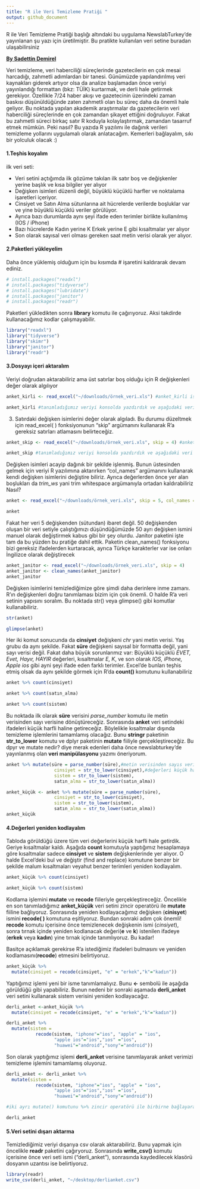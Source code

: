 ```yaml
---
title: "R ile Veri Temizleme Pratiği "
output: github_document
---
```


R ile Veri Temizleme Pratiği başlığı altındaki bu uygulama NewslabTurkey'de yayınlanan şu yazı için üretilmiştir. Bu pratikte kullanılan veri setine buradan ulaşabilirsiniz

[**By Sadettin Demirel**](https://twitter.com/demirelsadettin)

Veri temizleme, veri haberciliği süreçlerinde gazetecilerin en çok mesai harcadığı, zahmetli adımlardan bir tanesi. Günümüzde yapılandırılmış veri kaynakları giderek artıyor olsa da analize başlamadan önce veriyi yayınlandığı formattan (bkz: TÜİK) kurtarmak, ve derli hale getirmek gerekiyor.  Özellikle 7/24 haber akışı ve gazetecinin üzerindeki zaman baskısı düşünüldüğünde zaten zahmetli olan bu süreç daha da önemli hale geliyor. Bu noktada yapılan akademik araştırmalar da gazetecilerin veri haberciliği süreçlerinde en çok zamandan şikayet ettiğini doğruluyor. Fakat bu zahmetli süreci birkaç satır R koduyla kolaylaştırmak, zamandan tasarruf etmek mümkün. Peki nasıl? Bu yazıda R yazılımı ile dağınık verileri temizleme yollarını uygulamalı olarak anlatacağım. Kemerleri bağlayalım, sıkı bir yolculuk olacak :)

#### 1.Teşhis koyalım

ilk veri seti:

* Veri setini açtığımda ilk gözüme takılan ilk satır boş ve değişkenler yerine başlık ve kısa bilgiler yer alıyor
* Değişken isimleri düzenli değil, büyüklü küçüklü harfler ve noktalama işaretleri içeriyor.
* Cinsiyet ve Satın Alma sütunlarına ait hücrelerde verilerde boşluklar var ve yine büyüklü küçüklü veriler görülüyor.
* Ayrıca bazı durumlarda aynı şeyi ifade eden terimler birlikte kullanılmış (IOS / iPhone)
* Bazı hücrelerde Kadın yerine K Erkek yerine E gibi kısaltmalar yer alıyor
* Son olarak sayısal veri olması gereken saat metin verisi olarak yer alıyor.

#### 2.Paketleri yükleyelim

Daha önce yüklemiş olduğum için bu kısımda # işaretini kaldırarak devam ediniz.
```r
# install.packages("readxl")
# install.packages("tidyverse")
# install.packages("lubridate")
# install.packages("janitor")
# install.packages("readr")
```

Paketleri yükledikten sonra **library** komutu ile çağırıyoruz. Aksi takdirde kullanacağımız kodlar çalışmayabilir.
```r
library("readxl")
library("tidyverse")
library("skimr")
library("janitor")
library("readr")
```

#### 3.Dosyayı içeri aktaralım

Veriyi doğrudan aktarabiliriz ama üst satırlar boş olduğu için R değişkenleri değer olarak algılıyor
```r
anket_kirli <- read_excel("~/downloads/örnek_veri.xls") #anket_kirli ismine tanımladık

anket_kirli #tanımladığımız veriyi konsolda yazdırdık ve aşağıdaki veri setine ulaştık
```

3. Satırdaki değişken isimlerini değer olarak algıladı. Bu durumu düzeltmek için read_excel( ) fonksiyonunun “skip” argümanını kullanarak R’a gereksiz satırları atlamasını belirteceğiz.

```r
anket_skip <- read_excel("~/downloads/örnek_veri.xls", skip = 4) #anket_skip ismine tanımladık

anket_skip #tanımladığımız veriyi konsolda yazdırdık ve aşağıdaki veri setine ulaştık
```

Değişken isimleri acayip dağınık bir şekilde işlenmiş. Bunun üstesinden gelmek için veriyi R yazılımına aktarırken “col_names” argümanını kullanarak kendi değişken isimlerini değiştire biliriz. Ayrıca değerlerden önce yer alan boşlukları da *trim_ws* yani trim whitespace argümanıyla ortadan kaldırabiliriz  Nasıl?

```r
anket <- read_excel("~/downloads/örnek_veri.xls", skip = 5, col_names =c("cinsiyet","yaş_grubu","sistem","süre","satın_alma"), trim_ws = TRUE)

anket
```

Fakat her veri 5 değişkenden (sütundan) ibaret değil. 50 değişkenden oluşan bir veri setiyle çalıştığımızı düşündüğümüzde 50 ayrı değişken ismini manuel olarak değiştirmek kabus gibi bir şey olurdu. Janitor paketini işte tam da bu yüzden bu pratiğe dahil ettik. Paketin clean_names() fonksiyonu bizi gereksiz ifadelerden kurtaracak, ayrıca Türkçe karakterler var ise onları İngilizce olarak değiştirecek

```r
anket_janitor <- read_excel("~/downloads/örnek_veri.xls", skip = 4)
anket_janitor <- clean_names(anket_janitor)
anket_janitor
```

Değişken isimlerini temizlediğimize göre şimdi daha derinlere inme zamanı. R'ın değişkenleri doğru tanımlaması bizim için çok önemli. O halde R'a veri setinin yapısını soralım. Bu noktada str() veya glimpse() gibi komutlar kullanabiliriz.
```r
str(anket)
```
```r
glimpse(anket)
```
Her iki komut sonucunda da **cinsiyet** değişkeni *chr* yani metin verisi. Yaş grubu da aynı şekilde. Fakat **süre** değişkeni sayısal bir formatta değil, yani sayı verisi değil. Fakat daha büyük sorunlarımız var: Büyüklü küçüklü *EVET, Evet, Hayır, HAYIR* değerleri, kısaltmalar *E, K*, ve son olarak *IOS, iPhone, Apple ios* gibi ayni şeyi ifade eden farklı terimler. Excel'de bunları teşhis etmiş olsak da aynı şekilde görmek için R'da **count()** komutunu kullanabiliriz

```r
anket %>% count(cinsiyet)
```

```r
anket %>% count(satın_alma)
```

```r
anket %>% count(sistem)
```

Bu noktada ilk olarak **süre** verisini *parse_number* komutu ile metin verisinden sayı verisine dönüştüreceğiz. Sonrasında **anket** veri setindeki ifadeleri küçük harfli haline getireceğiz. Böylelikle kısaltmalar dışında temizleme işlemlerini tamamlamış olacağız. Bunu **stringr** paketinin **str_to_lower** komutu ve dplyr paketinin **mutate** fiiliyle gerçekleştireceğiz. Bu dpyr ve mutate nedir? diye merak edenleri daha önce newslabturkey'de yayınlanmış olan **veri manipülasyonu** yazımı öneriyorum.

```r
anket %>% mutate(süre = parse_number(süre),#metin verisinden sayıs verisine
                  cinsiyet = str_to_lower(cinsiyet),#değerleri küçük harflere dönüştürme
                  sistem = str_to_lower(sistem), 
                  satın_alma = str_to_lower(satın_alma))

anket_küçük <- anket %>% mutate(süre = parse_number(süre),
                  cinsiyet = str_to_lower(cinsiyet), 
                  sistem = str_to_lower(sistem), 
                  satın_alma = str_to_lower(satın_alma))
anket_küçük
```

#### 4.Değerleri yeniden kodlayalım

Tabloda görüldüğü üzere tüm veri değerlerini küçük harfli hale getirdik. Geriye kısaltmalar kaldı. Aşağıda **count** komutuyla yaptığımız hesaplamaya göre kısaltmalar sadece **cinsiyet** ve **sistem** değişkenlerinde yer alıyor. O halde Excel'deki bul ve değiştir (find and replace) komutune benzer bir şekilde malum kısaltmaları veyahut benzer terimleri yeniden kodlayalım. 

```r
anket_küçük %>% count(cinsiyet)
```

```r
anket_küçük %>% count(sistem)
```

Kodlama işlemini **mutate** ve **recode** fiileriyle gerçekleştireceğiz. Öncelikle en son tanımladığımız **anket_küçük** veri setini zincir operatörü ile **mutate** fiiline bağlıyoruz. Sonrasında yeniden kodlayacağımız değişken (**cinisyet**) ismini **recode( )** komutuna eşitliyoruz. Bundan sonraki adım çok önemli! **recode** komutu içerisine önce temizlenecek değişkenin ismi (*cinsiyet*), sonra tırnak içinde yeniden kodlanacak değeri(**e** ve **k**) istenilen ifadeye (**erkek** veya **kadın**) yine tırnak içinde tanımlıyoruz. Bu kadar!

Basitçe açıklamak gerekirse R'a istediğimiz ifadeleri bulmasını ve yeniden kodlamasını(**recode**) etmesini belirtiyoruz.
```r
anket_küçük %>% 
  mutate(cinsiyet = recode(cinsiyet, "e" = "erkek","k"="kadın"))
```

Yaptığımız işlemi  yeni bir isme tanımlamalıyız. Bunu **<-** sembolü ile aşağıda görüldüğü gibi yapabiliriz. Bunun nedeni bir sonraki aşamada **derli_anket** veri setini kullanarak sistem verisini yeniden kodlayacağız.

```r
derli_anket <-anket_küçük %>% 
  mutate(cinsiyet = recode(cinsiyet, "e" = "erkek","k"="kadın"))
```

```r
derli_anket %>% 
  mutate(sistem = 
           recode(sistem, "iphone"="ios", "apple" = "ios",
                  "apple ios"="ios","ıos" ="ios",
                  "huawei"="android","sony"="android"))
```

Son olarak yaptığımız işlemi **derli_anket** verisine tanımlayarak anket verimizi temizleme işlemini tamamlamış oluyoruz.

```r
derli_anket <- derli_anket %>% 
  mutate(sistem = 
           recode(sistem, "iphone"="ios", "apple" = "ios",
                  "apple ios"="ios","ıos" ="ios",
                  "huawei"="android","sony"="android"))

#iki ayrı mutate() komutunu %>% zincir operatörü ile birbirne bağlayarak da aynı işlemi yapabilirdik.

derli_anket
```

#### 5.Veri setini dışarı aktarma

Temizlediğimiz veriyi dışarıya csv olarak aktarabiliriz. Bunu yapmak için öncelikle **readr** paketini çağıryoruz. Sonrasında **write_csv()** komutu içerisine önce veri seti ismi ("derli_anket"), sonrasında kaydedilecek klasörü dosyanın uzantısı ise belirtiyoruz.
```r
library(readr)
write_csv(derli_anket, "~/desktop/derlianket.csv")
```
